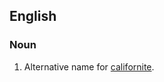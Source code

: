 ==English==

===Noun===
{{en-noun|-}}

# {{context|mineralogy|lang=en}} Alternative name for [[californite]].